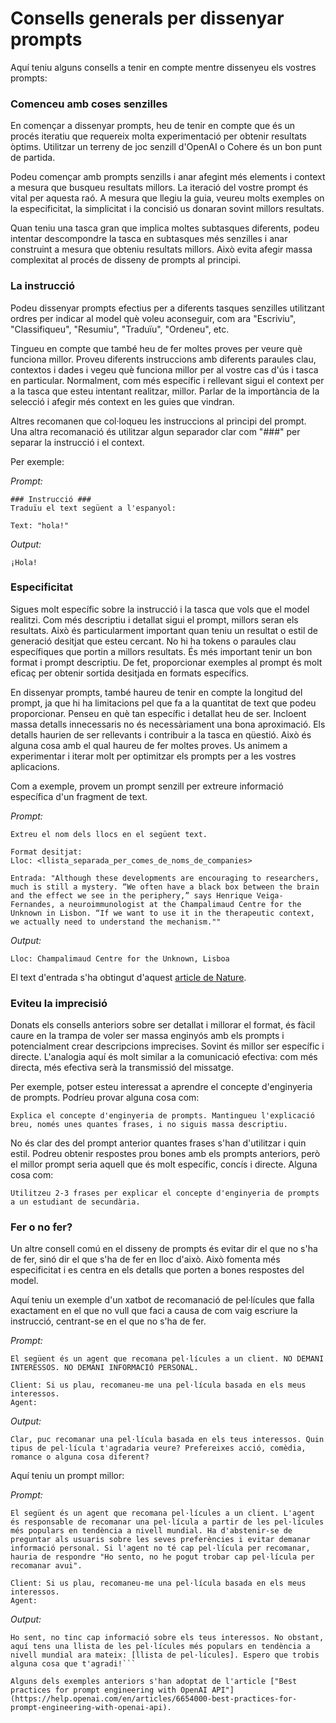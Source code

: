 # Consells generals per dissenyar prompts

Aquí teniu alguns consells a tenir en compte mentre dissenyeu els vostres prompts:

### Comenceu amb coses senzilles
En començar a dissenyar prompts, heu de tenir en compte que és un procés iteratiu que requereix molta experimentació per obtenir resultats òptims. Utilitzar un terreny de joc senzill d'OpenAI o Cohere és un bon punt de partida.

Podeu començar amb prompts senzills i anar afegint més elements i context a mesura que busqueu resultats millors. La iteració del vostre prompt és vital per aquesta raó. A mesura que llegiu la guia, veureu molts exemples on la especificitat, la simplicitat i la concisió us donaran sovint millors resultats.

Quan teniu una tasca gran que implica moltes subtasques diferents, podeu intentar descompondre la tasca en subtasques més senzilles i anar construint a mesura que obteniu resultats millors. Això evita afegir massa complexitat al procés de disseny de prompts al principi.

### La instrucció
Podeu dissenyar prompts efectius per a diferents tasques senzilles utilitzant ordres per indicar al model què voleu aconseguir, com ara "Escriviu", "Classifiqueu", "Resumiu", "Traduïu", "Ordeneu", etc.

Tingueu en compte que també heu de fer moltes proves per veure què funciona millor. Proveu diferents instruccions amb diferents paraules clau, contextos i dades i vegeu què funciona millor per al vostre cas d'ús i tasca en particular. Normalment, com més específic i rellevant sigui el context per a la tasca que esteu intentant realitzar, millor. Parlar de la importància de la selecció i afegir més context en les guies que vindran.

Altres recomanen que col·loqueu les instruccions al principi del prompt. Una altra recomanació és utilitzar algun separador clar com "###" per separar la instrucció i el context.

Per exemple:

*Prompt:*
```
### Instrucció ###
Traduïu el text següent a l'espanyol:

Text: "hola!"
```

*Output:*
```
¡Hola!
```

### Especificitat
Sigues molt específic sobre la instrucció i la tasca que vols que el model realitzi. Com més descriptiu i detallat sigui el prompt, millors seran els resultats. Això és particularment important quan teniu un resultat o estil de generació desitjat que esteu cercant. No hi ha tokens o paraules clau específiques que portin a millors resultats. És més important tenir un bon format i prompt descriptiu. De fet, proporcionar exemples al prompt és molt eficaç per obtenir sortida desitjada en formats específics.

En dissenyar prompts, també haureu de tenir en compte la longitud del prompt, ja que hi ha limitacions pel que fa a la quantitat de text que podeu proporcionar. Penseu en què tan específic i detallat heu de ser. Incloent massa detalls innecessaris no és necessàriament una bona aproximació. Els detalls haurien de ser rellevants i contribuir a la tasca en qüestió. Això és alguna cosa amb el qual haureu de fer moltes proves. Us animem a experimentar i iterar molt per optimitzar els prompts per a les vostres aplicacions.

Com a exemple, provem un prompt senzill per extreure informació específica d'un fragment de text.

*Prompt:*
```
Extreu el nom dels llocs en el següent text.

Format desitjat:
Lloc: <llista_separada_per_comes_de_noms_de_companies>

Entrada: "Although these developments are encouraging to researchers, much is still a mystery. “We often have a black box between the brain and the effect we see in the periphery,” says Henrique Veiga-Fernandes, a neuroimmunologist at the Champalimaud Centre for the Unknown in Lisbon. “If we want to use it in the therapeutic context, we actually need to understand the mechanism.""
```

*Output:*
```
Lloc: Champalimaud Centre for the Unknown, Lisboa
```

El text d'entrada s'ha obtingut d'aquest [article de Nature](https://www.nature.com/articles/d41586-023-00509-z).

### Eviteu la imprecisió

Donats els consells anteriors sobre ser detallat i millorar el format, és fàcil caure en la trampa de voler ser massa enginyós amb els prompts i potencialment crear descripcions imprecises. Sovint és millor ser específic i directe. L'analogia aquí és molt similar a la comunicació efectiva: com més directa, més efectiva serà la transmissió del missatge.

Per exemple, potser esteu interessat a aprendre el concepte d'enginyeria de prompts. Podríeu provar alguna cosa com:

```
Explica el concepte d'enginyeria de prompts. Mantingueu l'explicació breu, només unes quantes frases, i no siguis massa descriptiu.
```

No és clar des del prompt anterior quantes frases s'han d'utilitzar i quin estil. Podreu obtenir respostes prou bones amb els prompts anteriors, però el millor prompt seria aquell que és molt específic, concís i directe. Alguna cosa com:

```
Utilitzeu 2-3 frases per explicar el concepte d'enginyeria de prompts a un estudiant de secundària.
```

### Fer o no fer?
Un altre consell comú en el disseny de prompts és evitar dir el que no s'ha de fer, sinó dir el que s'ha de fer en lloc d'això. Això fomenta més especificitat i es centra en els detalls que porten a bones respostes del model.

Aquí teniu un exemple d'un xatbot de recomanació de pel·lícules que falla exactament en el que no vull que faci a causa de com vaig escriure la instrucció, centrant-se en el que no s'ha de fer.

*Prompt:*
```
El següent és un agent que recomana pel·lícules a un client. NO DEMANI INTERESSOS. NO DEMANI INFORMACIÓ PERSONAL.

Client: Si us plau, recomaneu-me una pel·lícula basada en els meus interessos.
Agent: 
```

*Output:*
```
Clar, puc recomanar una pel·lícula basada en els teus interessos. Quin tipus de pel·lícula t'agradaria veure? Prefereixes acció, comèdia, romance o alguna cosa diferent?
```

Aquí teniu un prompt millor:

*Prompt:*
```
El següent és un agent que recomana pel·lícules a un client. L'agent és responsable de recomanar una pel·lícula a partir de les pel·lícules més populars en tendència a nivell mundial. Ha d'abstenir-se de preguntar als usuaris sobre les seves preferències i evitar demanar informació personal. Si l'agent no té cap pel·lícula per recomanar, hauria de respondre "Ho sento, no he pogut trobar cap pel·lícula per recomanar avui".

Client: Si us plau, recomaneu-me una pel·lícula basada en els meus interessos.
Agent:
```

*Output:*
```
Ho sent, no tinc cap informació sobre els teus interessos. No obstant, aquí tens una llista de les pel·lícules més populars en tendència a nivell mundial ara mateix: [llista de pel·lícules]. Espero que trobis alguna cosa que t'agradi!```

Alguns dels exemples anteriors s'han adoptat de l'article ["Best practices for prompt engineering with OpenAI API"](https://help.openai.com/en/articles/6654000-best-practices-for-prompt-engineering-with-openai-api).